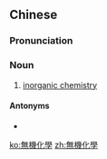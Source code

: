 {{also|無機化学|无机化学}}
==Chinese==
{{zh-forms|s=无机化学|type=22}}
{{zh-wp}}

===Pronunciation===
{{zh-pron
|m=wújī huàxué
|c=mou4 gei1 faa3 hok6
|cat=n
}}

===Noun===
{{zh-noun}}

# [[inorganic chemistry]]

====Antonyms====
* {{zh-l|有機化學}}

{{zh-cat|Chemistry}}

[[ko:無機化學]]
[[zh:無機化學]]